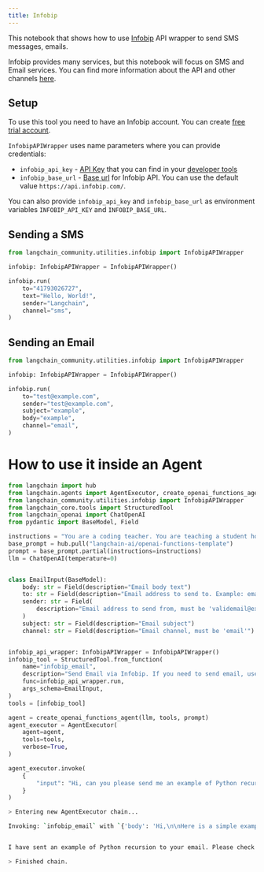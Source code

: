 ```yaml
---
title: Infobip
---
```


This notebook that shows how to use [Infobip](https://www.infobip.com/) API wrapper to send SMS messages, emails.

Infobip provides many services, but this notebook will focus on SMS and Email services. You can find more information about the API and other channels [here](https://www.infobip.com/docs/api).

## Setup

To use this tool you need to have an Infobip account. You can create [free trial account](https://www.infobip.com/docs/essentials/free-trial).

`InfobipAPIWrapper` uses name parameters where you can provide credentials:

- `infobip_api_key` - [API Key](https://www.infobip.com/docs/essentials/api-authentication#api-key-header) that you can find in your [developer tools](https://portal.infobip.com/dev/api-keys)
- `infobip_base_url` - [Base url](https://www.infobip.com/docs/essentials/base-url) for Infobip API. You can use the default value `https://api.infobip.com/`.

You can also provide `infobip_api_key` and `infobip_base_url` as environment variables `INFOBIP_API_KEY` and `INFOBIP_BASE_URL`.

## Sending a SMS

```python
from langchain_community.utilities.infobip import InfobipAPIWrapper

infobip: InfobipAPIWrapper = InfobipAPIWrapper()

infobip.run(
    to="41793026727",
    text="Hello, World!",
    sender="Langchain",
    channel="sms",
)
```

## Sending an Email

```python
from langchain_community.utilities.infobip import InfobipAPIWrapper

infobip: InfobipAPIWrapper = InfobipAPIWrapper()

infobip.run(
    to="test@example.com",
    sender="test@example.com",
    subject="example",
    body="example",
    channel="email",
)
```

# How to use it inside an Agent

```python
from langchain import hub
from langchain.agents import AgentExecutor, create_openai_functions_agent
from langchain_community.utilities.infobip import InfobipAPIWrapper
from langchain_core.tools import StructuredTool
from langchain_openai import ChatOpenAI
from pydantic import BaseModel, Field

instructions = "You are a coding teacher. You are teaching a student how to code. The student asks you a question. You answer the question."
base_prompt = hub.pull("langchain-ai/openai-functions-template")
prompt = base_prompt.partial(instructions=instructions)
llm = ChatOpenAI(temperature=0)


class EmailInput(BaseModel):
    body: str = Field(description="Email body text")
    to: str = Field(description="Email address to send to. Example: email@example.com")
    sender: str = Field(
        description="Email address to send from, must be 'validemail@example.com'"
    )
    subject: str = Field(description="Email subject")
    channel: str = Field(description="Email channel, must be 'email'")


infobip_api_wrapper: InfobipAPIWrapper = InfobipAPIWrapper()
infobip_tool = StructuredTool.from_function(
    name="infobip_email",
    description="Send Email via Infobip. If you need to send email, use infobip_email",
    func=infobip_api_wrapper.run,
    args_schema=EmailInput,
)
tools = [infobip_tool]

agent = create_openai_functions_agent(llm, tools, prompt)
agent_executor = AgentExecutor(
    agent=agent,
    tools=tools,
    verbose=True,
)

agent_executor.invoke(
    {
        "input": "Hi, can you please send me an example of Python recursion to my email email@example.com"
    }
)
```

```bash
> Entering new AgentExecutor chain...

Invoking: `infobip_email` with `{'body': 'Hi,\n\nHere is a simple example of a recursive function in Python:\n\n```\ndef factorial(n):\n    if n == 1:\n        return 1\n    else:\n        return n * factorial(n-1)\n```\n\nThis function calculates the factorial of a number. The factorial of a number is the product of all positive integers less than or equal to that number. The function calls itself with a smaller argument until it reaches the base case where n equals 1.\n\nBest,\nCoding Teacher', 'to': 'email@example.com', 'sender': 'validemail@example.com', 'subject': 'Python Recursion Example', 'channel': 'email'}`


I have sent an example of Python recursion to your email. Please check your inbox.

> Finished chain.
```
